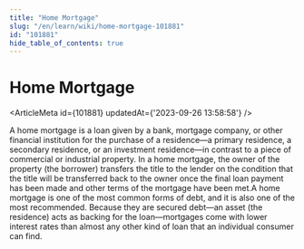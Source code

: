 ```yaml
---
title: "Home Mortgage"
slug: "/en/learn/wiki/home-mortgage-101881"
id: "101881"
hide_table_of_contents: true
---
```



# Home Mortgage

<ArticleMeta id={101881} updatedAt={'2023-09-26 13:58:58'} />
<div className='border-solid border-b border-t-0 my-4 border-[var(--ifm-color-gray-300)]' />

A home mortgage is a loan given by a bank, mortgage company, or other financial institution for the purchase of a residence—a primary residence, a secondary residence, or an investment residence—in contrast to a piece of commercial or industrial property. In a home mortgage, the owner of the property (the borrower) transfers the title to the lender on the condition that the title will be transferred back to the owner once the final loan payment has been made and other terms of the mortgage have been met.A home mortgage is one of the most common forms of debt, and it is also one of the most recommended. Because they are secured debt—an asset (the residence) acts as backing for the loan—mortgages come with lower interest rates than almost any other kind of loan that an individual consumer can find.
